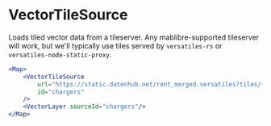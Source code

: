
# VectorTileSource

Loads tiled vector data from a tileserver. Any mablibre-supported tileserver will work, but we'll typically use tiles served by `versatiles-rs` or `versatiles-node-static-proxy`.

```jsx
<Map>
    <VectorTileSource
        url="https://static.datenhub.net/rent_merged.versatiles?tiles/{z}/{x}/{y}"
        id="chargers"
    />
    <VectorLayer sourceId="chargers"/>
</Map>
```

